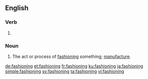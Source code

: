 ==English==

===Verb===
{{head|en|present participle}}

# {{present participle of|fashion|lang=en|nocat=1}}

===Noun===
{{en-noun}}

# The act or process of [[fashion]]ing something; [[manufacture]].

[[de:fashioning]]
[[et:fashioning]]
[[fr:fashioning]]
[[ku:fashioning]]
[[ja:fashioning]]
[[simple:fashioning]]
[[sv:fashioning]]
[[ta:fashioning]]
[[vi:fashioning]]